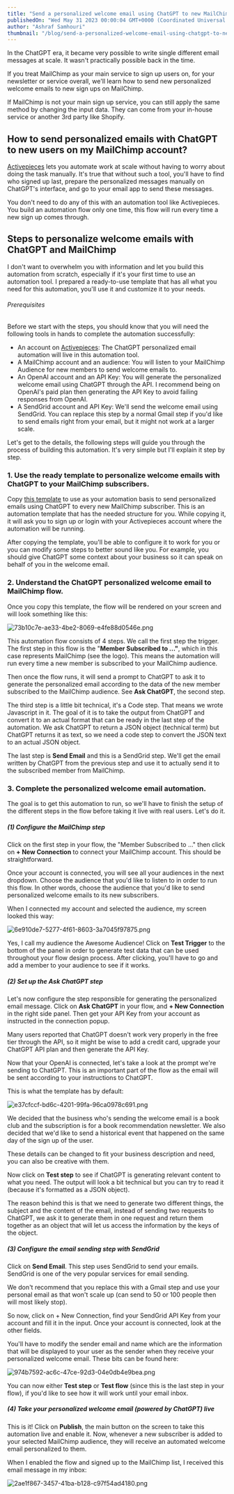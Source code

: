 ```yaml
---
title: "Send a personalized welcome email using ChatGPT to new MailChimp subscribers"
publishedOn: "Wed May 31 2023 00:00:04 GMT+0000 (Coordinated Universal Time)"
author: "Ashraf Samhouri"
thumbnail: "/blog/send-a-personalized-welcome-email-using-chatgpt-to-new-mailchimp-subscribers/thumbnail.png"
---
```


In the ChatGPT era, it became very possible to write single different email messages at scale. It wasn't practically possible back in the time.

If you treat MailChimp as your main service to sign up users on, for your newsletter or service overall, we'll learn how to send new personalized welcome emails to new sign ups on MailChimp.

If MailChimp is not your main sign up service, you can still apply the same method by changing the input data. They can come from your in-house service or another 3rd party like Shopify.

How to send personalized emails with ChatGPT to new users on my MailChimp account?
----------------------------------------------------------------------------------

[Activepieces](https://cloud.activepieces.com/sign-up) lets you automate work at scale without having to worry about doing the task manually. It's true that without such a tool, you'll have to find who signed up last, prepare the personalized messages manually on ChatGPT's interface, and go to your email app to send these messages.

You don't need to do any of this with an automation tool like Activepieces. You build an automation flow only one time, this flow will run every time a new sign up comes through.

Steps to personalize welcome emails with ChatGPT and MailChimp
--------------------------------------------------------------

I don't want to overwhelm you with information and let you build this automation from scratch, especially if it's your first time to use an automation tool. I prepared a ready-to-use template that has all what you need for this automation, you'll use it and customize it to your needs.

###### Prerequisites

Before we start with the steps, you should know that you will need the following tools in hands to complete the automation successfully:

*   An account on [Activepieces](https://cloud.activepieces.com/sign-up): The ChatGPT personalized email automation will live in this automation tool.
*   A MailChimp account and an audience: You will listen to your MailChimp Audience for new members to send welcome emails to.
*   An OpenAI account and an API Key: You will generate the personalized welcome email using ChatGPT through the API. I recommend being on OpenAI's paid plan then generating the API Key to avoid failing responses from OpenAI.
*   A SendGrid account and API Key: We'll send the welcome email using SendGrid. You can replace this step by a normal Gmail step if you'd like to send emails right from your email, but it might not work at a larger scale.

Let's get to the details, the following steps will guide you through the process of building this automation. It's very simple but I'll explain it step by step.

### 1\. Use the ready template to personalize welcome emails with ChatGPT to your MailChimp subscribers.

Copy [this template](https://cloud.activepieces.com/templates/KPZPDYTMWJRLTlSsvqKZT) to use as your automation basis to send personalized emails using ChatGPT to every new MailChimp subscriber. This is an automation template that has the needed structure for you. While copying it, it will ask you to sign up or login with your Activepieces account where the automation will be running.

After copying the template, you'll be able to configure it to work for you or you can modify some steps to better sound like you. For example, you should give ChatGPT some context about your business so it can speak on behalf of you in the welcome email.

### 2\. Understand the ChatGPT personalized welcome email to MailChimp flow.

Once you copy this template, the flow will be rendered on your screen and will look something like this:

![73b10c7e-ae33-4be2-8069-e4fe88d0546e.png](/blog/send-a-personalized-welcome-email-using-chatgpt-to-new-mailchimp-subscribers/images/73b10c7e-ae33-4be2-8069-e4fe88d0546e.png)

This automation flow consists of 4 steps. We call the first step the trigger. The first step in this flow is the "**Member Subscribed to ..."**, which in this case represents MailChimp (see the logo). This means the automation will run every time a new member is subscribed to your MailChimp audience.

Then once the flow runs, it will send a prompt to ChatGPT to ask it to generate the personalized email according to the data of the new member subscribed to the MailChimp audience. See **Ask ChatGPT**, the second step.

The third step is a little bit technical, it's a Code step. That means we wrote Javascript in it. The goal of it is to take the output from ChatGPT and convert it to an actual format that can be ready in the last step of the automation. We ask ChatGPT to return a JSON object (technical term) but ChatGPT returns it as text, so we need a code step to convert the JSON text to an actual JSON object.

The last step is **Send Email** and this is a SendGrid step. We'll get the email written by ChatGPT from the previous step and use it to actually send it to the subscribed member from MailChimp.

### 3\. Complete the personalized welcome email automation.

The goal is to get this automation to run, so we'll have to finish the setup of the different steps in the flow before taking it live with real users. Let's do it.

##### (1) Configure the MailChimp step

Click on the first step in your flow, the "Member Subscribed to ..." then click on **+ New Connection** to connect your MailChimp account. This should be straightforward.

Once your account is connected, you will see all your audiences in the next dropdown. Choose the audience that you'd like to listen to in order to run this flow. In other words, choose the audience that you'd like to send personalized welcome emails to its new subscribers.

When I connected my account and selected the audience, my screen looked this way:

![6e910de7-5277-4f61-8603-3a7045f97875.png](/blog/send-a-personalized-welcome-email-using-chatgpt-to-new-mailchimp-subscribers/images/6e910de7-5277-4f61-8603-3a7045f97875.png)

Yes, I call my audience the Awesome Audience! Click on **Test Trigger** to the bottom of the panel in order to generate test data that can be used throughout your flow design process. After clicking, you'll have to go and add a member to your audience to see if it works.

##### (2) Set up the Ask ChatGPT step

Let's now configure the step responsible for generating the personalized email message. Click on **Ask ChatGPT** in your flow, and **+ New Connection** in the right side panel. Then get your API Key from your account as instructed in the connection popup.

Many users reported that ChatGPT doesn't work very properly in the free tier through the API, so it might be wise to add a credit card, upgrade your ChatGPT API plan and then generate the API Key.

Now that your OpenAI is connected, let's take a look at the prompt we're sending to ChatGPT. This is an important part of the flow as the email will be sent according to your instructions to ChatGPT.

This is what the template has by default:

![e37cfccf-bd6c-4201-99fa-96ca0978c691.png](/blog/send-a-personalized-welcome-email-using-chatgpt-to-new-mailchimp-subscribers/images/e37cfccf-bd6c-4201-99fa-96ca0978c691.png)

We decided that the business who's sending the welcome email is a book club and the subscription is for a book recommendation newsletter. We also decided that we'd like to send a historical event that happened on the same day of the sign up of the user.

These details can be changed to fit your business description and need, you can also be creative with them.

Now click on **Test step** to see if ChatGPT is generating relevant content to what you need. The output will look a bit technical but you can try to read it (because it's formatted as a JSON object).

The reason behind this is that we need to generate two different things, the subject and the content of the email, instead of sending two requests to ChatGPT, we ask it to generate them in one request and return them together as an object that will let us access the information by the keys of the object.

##### (3) Configure the email sending step with SendGrid

Click on **Send Email**. This step uses SendGrid to send your emails. SendGrid is one of the very popular services for email sending.

We don't recommend that you replace this with a Gmail step and use your personal email as that won't scale up (can send to 50 or 100 people then will most likely stop).

So now, click on + New Connection, find your SendGrid API Key from your account and fill it in the input. Once your account is connected, look at the other fields.

You'll have to modify the sender email and name which are the information that will be displayed to your user as the sender when they receive your personalized welcome email. These bits can be found here:

![974b7592-ac6c-47ce-92d3-04e0db4e9bea.png](/blog/send-a-personalized-welcome-email-using-chatgpt-to-new-mailchimp-subscribers/images/974b7592-ac6c-47ce-92d3-04e0db4e9bea.png)

You can now either **Test step** or **Test flow** (since this is the last step in your flow), if you'd like to see how it will work until your email inbox.

##### (4) Take your personalized welcome email (powered by ChatGPT) live

This is it! Click on **Publish**, the main button on the screen to take this automation live and enable it. Now, whenever a new subscriber is added to your selected MailChimp audience, they will receive an automated welcome email personalized to them.

When I enabled the flow and signed up to the MailChimp list, I received this email message in my inbox:

![2ae1f867-3457-41ba-b128-c97f54ad4180.png](/blog/send-a-personalized-welcome-email-using-chatgpt-to-new-mailchimp-subscribers/images/2ae1f867-3457-41ba-b128-c97f54ad4180.png)

